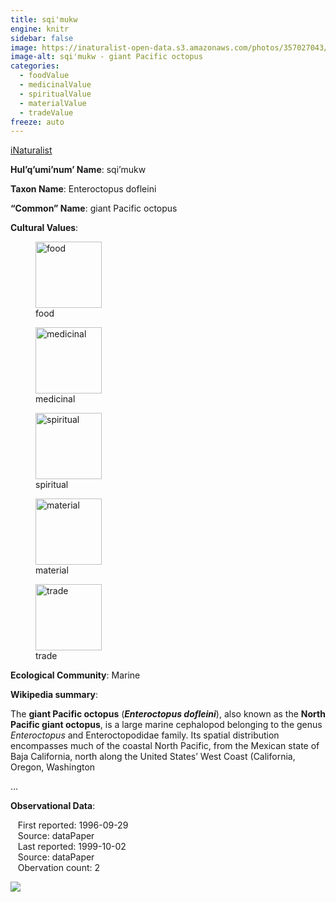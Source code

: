 ```yaml
---
title: sqi'mukw
engine: knitr
sidebar: false
image: https://inaturalist-open-data.s3.amazonaws.com/photos/357027043/medium.jpg
image-alt: sqi'mukw - giant Pacific octopus
categories:
  - foodValue
  - medicinalValue
  - spiritualValue
  - materialValue
  - tradeValue
freeze: auto
---
```


<div role="img" class="imerss-photo" style="background-image: url(https://inaturalist-open-data.s3.amazonaws.com/photos/357027043/medium.jpg)" 
 alt="sqi'mukw - giant Pacific octopus">
 <a href="https://www.inaturalist.org/taxa/48863" target="_blank" class="taxonDisplay-iNat-extern">iNaturalist<span class="external-link"></span></a>
</div>

**Hul'q'umi'num' Name**: sqi'mukw



**Taxon Name**: Enteroctopus dofleini

**"Common" Name**: giant Pacific octopus

**Cultural Values**:

:::{layout-nrow=1}
![food](/files/food.svg){width=106px}

![medicinal](/files/medicinal.svg){width=106px}

![spiritual](/files/spiritual.svg){width=106px}

![material](/files/material.svg){width=106px}

![trade](/files/trade.svg){width=106px}
:::

**Ecological Community**: Marine

**Wikipedia summary**:
<p class="mw-empty-elt">

</p>

<p>The <b>giant Pacific octopus</b> (<i><b>Enteroctopus dofleini</b></i>), also known as the <b>North Pacific giant octopus</b>, is a large marine cephalopod belonging to the genus <i>Enteroctopus</i> and Enteroctopodidae family. Its spatial distribution encompasses much of the coastal North Pacific, from the Mexican state of Baja California, north along the United States' West Coast (California, Oregon, Washington</p>...

**Observational Data**:

|    First reported: 1996-09-29

|    Source: dataPaper

|    Last reported: 1999-10-02

|    Source: dataPaper

|    Obervation count: 2

![](community_dist.png)
